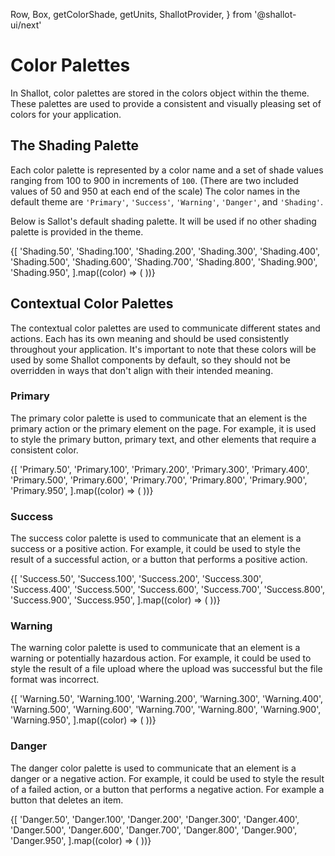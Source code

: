   Row,
  Box,
  getColorShade,
  getUnits,
  ShallotProvider,
} from '@shallot-ui/next'

<Meta title="🎨 Theme/Colors" />

# Color Palettes

In Shallot, color palettes are stored in the colors object within the theme. These palettes are used to provide a consistent and visually pleasing set of colors for your application.

## The Shading Palette

Each color palette is represented by a color name and a set of shade values ranging from 100 to 900 in increments of `100`. (There are two included values of 50 and 950 at each end of the scale) The color names in the default theme are `'Primary'`, `'Success'`, `'Warning'`, `'Danger'`, and `'Shading'`.

Below is Sallot's default shading palette. It will be used if no other shading palette is provided in the theme.

<Canvas>
  <ShallotProvider>
    <Row>
      {[
        'Shading.50',
        'Shading.100',
        'Shading.200',
        'Shading.300',
        'Shading.400',
        'Shading.500',
        'Shading.600',
        'Shading.700',
        'Shading.800',
        'Shading.900',
        'Shading.950',
      ].map((color) => (
        <Box
          key={color}
          shallot={{
            backgroundColor: getColorShade(color),
            height: getUnits(5),
            display: 'flex',
            flexGrow: 1,
            flexShrink: 1,
          }}
        />
      ))}
    </Row>
  </ShallotProvider>
</Canvas>

## Contextual Color Palettes

The contextual color palettes are used to communicate different states and actions. Each has its own meaning and should be used consistently throughout your application. It's important to note that these colors will be used by some Shallot components by default, so they should not be overridden in ways that don't align with their intended meaning.

### Primary

The primary color palette is used to communicate that an element is the primary action or the primary element on the page. For example, it is used to style the primary button, primary text, and other elements that require a consistent color.

<Canvas>
  <ShallotProvider>
    <Row>
      {[
        'Primary.50',
        'Primary.100',
        'Primary.200',
        'Primary.300',
        'Primary.400',
        'Primary.500',
        'Primary.600',
        'Primary.700',
        'Primary.800',
        'Primary.900',
        'Primary.950',
      ].map((color) => (
        <Box
          key={color}
          shallot={{
            backgroundColor: getColorShade(color),
            height: getUnits(5),
            display: 'flex',
            flexGrow: 1,
            flexShrink: 1,
          }}
        />
      ))}
    </Row>
  </ShallotProvider>
</Canvas>

### Success

The success color palette is used to communicate that an element is a success or a positive action. For example, it could be used to style the result of a successful action, or a button that performs a positive action.

<Canvas>
  <ShallotProvider>
    <Row>
      {[
        'Success.50',
        'Success.100',
        'Success.200',
        'Success.300',
        'Success.400',
        'Success.500',
        'Success.600',
        'Success.700',
        'Success.800',
        'Success.900',
        'Success.950',
      ].map((color) => (
        <Box
          key={color}
          shallot={{
            backgroundColor: getColorShade(color),
            height: getUnits(5),
            display: 'flex',
            flexGrow: 1,
            flexShrink: 1,
          }}
        />
      ))}
    </Row>
  </ShallotProvider>
</Canvas>

### Warning

The warning color palette is used to communicate that an element is a warning or potentially hazardous action. For example, it could be used to style the result of a file upload where the upload was successful but the file format was incorrect.

<Canvas>
  <ShallotProvider>
    <Row>
      {[
        'Warning.50',
        'Warning.100',
        'Warning.200',
        'Warning.300',
        'Warning.400',
        'Warning.500',
        'Warning.600',
        'Warning.700',
        'Warning.800',
        'Warning.900',
        'Warning.950',
      ].map((color) => (
        <Box
          key={color}
          shallot={{
            backgroundColor: getColorShade(color),
            height: getUnits(5),
            display: 'flex',
            flexGrow: 1,
            flexShrink: 1,
          }}
        />
      ))}
    </Row>
  </ShallotProvider>
</Canvas>

### Danger

The danger color palette is used to communicate that an element is a danger or a negative action. For example, it could be used to style the result of a failed action, or a button that performs a negative action. For example a button that deletes an item.

<Canvas>
  <ShallotProvider>
    <Row>
      {[
        'Danger.50',
        'Danger.100',
        'Danger.200',
        'Danger.300',
        'Danger.400',
        'Danger.500',
        'Danger.600',
        'Danger.700',
        'Danger.800',
        'Danger.900',
        'Danger.950',
      ].map((color) => (
        <Box
          key={color}
          shallot={{
            backgroundColor: getColorShade(color),
            height: getUnits(5),
            display: 'flex',
            flexGrow: 1,
            flexShrink: 1,
          }}
        />
      ))}
    </Row>
  </ShallotProvider>
</Canvas>
